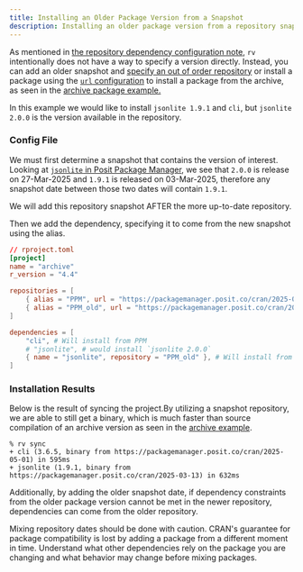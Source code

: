 ```yaml
---
title: Installing an Older Package Version from a Snapshot
description: Installing an older package version from a repository snapshot
---
```



As mentioned in [the repository dependency configuration note](../../config/dependencies#repository),
`rv` intentionally does not have a way to specify a version directly. Instead, you can add an older snapshot 
and [specify an out of order repository](../../config/dependencies#detailed) or install a package 
using the [`url` configuration](../../config/dependencies#url) to install a package from the archive, as seen in the [archive package example.](../archive_pkg)

In this example we would like to install `jsonlite 1.9.1` and `cli`, but `jsonlite 2.0.0` is the version available in the repository.

### Config File

We must first determine a snapshot that contains the version of interest. 
Looking at [`jsonlite` in Posit Package Manager](https://packagemanager.posit.co/client/#/repos/cran/packages/overview?search=jsonlite), 
we see that `2.0.0` is release on 27-Mar-2025 and `1.9.1` is released on 03-Mar-2025, therefore any snapshot date between those two dates will contain `1.9.1`.

We will add this repository snapshot AFTER the more up-to-date repository.

Then we add the dependency, specifying it to come from the new snapshot using the alias.

```toml ins={8}
// rproject.toml
[project]
name = "archive"
r_version = "4.4"

repositories = [
    { alias = "PPM", url = "https://packagemanager.posit.co/cran/2025-05-01" },
    { alias = "PPM_old", url = "https://packagemanager.posit.co/cran/2025-03-13" },
]

dependencies = [
    "cli", # Will install from PPM
    # "jsonlite", # would install `jsonlite 2.0.0`
    { name = "jsonlite", repository = "PPM_old" }, # Will install from PPM_old
]
```

### Installation Results
Below is the result of syncing the project.By utilizing a snapshot repository, we are able to still get a binary, 
which is much faster than source compilation of an archive version as seen in the [archive example](../archive_pkg).

```shell
% rv sync
+ cli (3.6.5, binary from https://packagemanager.posit.co/cran/2025-05-01) in 595ms
+ jsonlite (1.9.1, binary from https://packagemanager.posit.co/cran/2025-03-13) in 632ms
```

Additionally, by adding the older snapshot date, if dependency constraints from the older package version cannot be met
in the newer repository, dependencies can come from the older repository. 

<Aside type="note">
Mixing repository dates should be done with caution. CRAN's guarantee for package compatibility is lost by adding a package from a 
different moment in time. Understand what other dependencies rely on the package you are changing and what behavior may change before
mixing packages.
</Aside>
